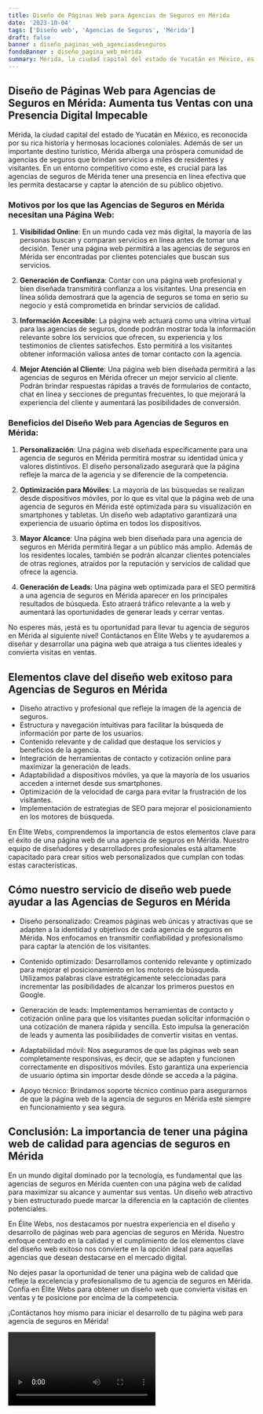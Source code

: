 ```yaml
---
title: Diseño de Páginas Web para Agencias de Seguros en Mérida
date: '2023-10-04'
tags: ['Diseño web', 'Agencias de Seguros', 'Mérida']
draft: false
banner : diseño_paginas_web_agenciasdeseguros
fondoBanner : diseño_pagina_web_mérida
summary: Mérida, la ciudad capital del estado de Yucatán en México, es reconocida por su rica historia y hermosas locaciones coloniales. Además de ser un importante destino turístico, Mérida alberga una próspera comunidad de agencias de seguros que brindan servicios a miles de residentes y visitantes. En un entorno competitivo como este, es crucial para las agencias de seguros de Mérida tener una presencia en línea efectiva que les permita destacarse y captar la atención de su público objetivo.
---
```


## Diseño de Páginas Web para Agencias de Seguros en Mérida: Aumenta tus Ventas con una Presencia Digital Impecable

Mérida, la ciudad capital del estado de Yucatán en México, es reconocida por su rica historia y hermosas locaciones coloniales. Además de ser un importante destino turístico, Mérida alberga una próspera comunidad de agencias de seguros que brindan servicios a miles de residentes y visitantes. En un entorno competitivo como este, es crucial para las agencias de seguros de Mérida tener una presencia en línea efectiva que les permita destacarse y captar la atención de su público objetivo.

### Motivos por los que las Agencias de Seguros en Mérida necesitan una Página Web:

1. **Visibilidad Online**: En un mundo cada vez más digital, la mayoría de las personas buscan y comparan servicios en línea antes de tomar una decisión. Tener una página web permitirá a las agencias de seguros en Mérida ser encontradas por clientes potenciales que buscan sus servicios.

2. **Generación de Confianza**: Contar con una página web profesional y bien diseñada transmitirá confianza a los visitantes. Una presencia en línea sólida demostrará que la agencia de seguros se toma en serio su negocio y está comprometida en brindar servicios de calidad.

3. **Información Accesible**: La página web actuará como una vitrina virtual para las agencias de seguros, donde podrán mostrar toda la información relevante sobre los servicios que ofrecen, su experiencia y los testimonios de clientes satisfechos. Esto permitirá a los visitantes obtener información valiosa antes de tomar contacto con la agencia.

4. **Mejor Atención al Cliente**: Una página web bien diseñada permitirá a las agencias de seguros en Mérida ofrecer un mejor servicio al cliente. Podrán brindar respuestas rápidas a través de formularios de contacto, chat en línea y secciones de preguntas frecuentes, lo que mejorará la experiencia del cliente y aumentará las posibilidades de conversión.

### Beneficios del Diseño Web para Agencias de Seguros en Mérida:

1. **Personalización**: Una página web diseñada específicamente para una agencia de seguros en Mérida permitirá mostrar su identidad única y valores distintivos. El diseño personalizado asegurará que la página refleje la marca de la agencia y se diferencie de la competencia.

2. **Optimización para Móviles**: La mayoría de las búsquedas se realizan desde dispositivos móviles, por lo que es vital que la página web de una agencia de seguros en Mérida esté optimizada para su visualización en smartphones y tabletas. Un diseño web adaptativo garantizará una experiencia de usuario óptima en todos los dispositivos.

3. **Mayor Alcance**: Una página web bien diseñada para una agencia de seguros en Mérida permitirá llegar a un público más amplio. Además de los residentes locales, también se podrán alcanzar clientes potenciales de otras regiones, atraídos por la reputación y servicios de calidad que ofrece la agencia.

4. **Generación de Leads**: Una página web optimizada para el SEO permitirá a una agencia de seguros en Mérida aparecer en los principales resultados de búsqueda. Esto atraerá tráfico relevante a la web y aumentará las oportunidades de generar leads y cerrar ventas.

No esperes más, ¡está es tu oportunidad para llevar tu agencia de seguros en Mérida al siguiente nivel! Contáctanos en Élite Webs y te ayudaremos a diseñar y desarrollar una página web que atraiga a tus clientes ideales y convierta visitas en ventas.

<GifSeo />

<Cta />

## Elementos clave del diseño web exitoso para Agencias de Seguros en Mérida

- Diseño atractivo y profesional que refleje la imagen de la agencia de seguros.
- Estructura y navegación intuitivas para facilitar la búsqueda de información por parte de los usuarios.
- Contenido relevante y de calidad que destaque los servicios y beneficios de la agencia.
- Integración de herramientas de contacto y cotización online para maximizar la generación de leads.
- Adaptabilidad a dispositivos móviles, ya que la mayoría de los usuarios acceden a internet desde sus smartphones.
- Optimización de la velocidad de carga para evitar la frustración de los visitantes.
- Implementación de estrategias de SEO para mejorar el posicionamiento en los motores de búsqueda.

En Élite Webs, comprendemos la importancia de estos elementos clave para el éxito de una página web de una agencia de seguros en Mérida. Nuestro equipo de diseñadores y desarrolladores profesionales está altamente capacitado para crear sitios web personalizados que cumplan con todas estas características.

## Cómo nuestro servicio de diseño web puede ayudar a las Agencias de Seguros en Mérida

- Diseño personalizado: Creamos páginas web únicas y atractivas que se adapten a la identidad y objetivos de cada agencia de seguros en Mérida. Nos enfocamos en transmitir confiabilidad y profesionalismo para captar la atención de los visitantes.

- Contenido optimizado: Desarrollamos contenido relevante y optimizado para mejorar el posicionamiento en los motores de búsqueda. Utilizamos palabras clave estratégicamente seleccionadas para incrementar las posibilidades de alcanzar los primeros puestos en Google.

- Generación de leads: Implementamos herramientas de contacto y cotización online para que los visitantes puedan solicitar información o una cotización de manera rápida y sencilla. Esto impulsa la generación de leads y aumenta las posibilidades de convertir visitas en ventas.

- Adaptabilidad móvil: Nos aseguramos de que las páginas web sean completamente responsivas, es decir, que se adapten y funcionen correctamente en dispositivos móviles. Esto garantiza una experiencia de usuario óptima sin importar desde dónde se acceda a la página.

- Apoyo técnico: Brindamos soporte técnico continuo para asegurarnos de que la página web de la agencia de seguros en Mérida esté siempre en funcionamiento y sea segura.

## Conclusión: La importancia de tener una página web de calidad para agencias de seguros en Mérida

En un mundo digital dominado por la tecnología, es fundamental que las agencias de seguros en Mérida cuenten con una página web de calidad para maximizar su alcance y aumentar sus ventas. Un diseño web atractivo y bien estructurado puede marcar la diferencia en la captación de clientes potenciales.

En Élite Webs, nos destacamos por nuestra experiencia en el diseño y desarrollo de páginas web para agencias de seguros en Mérida. Nuestro enfoque centrado en la calidad y el cumplimiento de los elementos clave del diseño web exitoso nos convierte en la opción ideal para aquellas agencias que desean destacarse en el mercado digital.

No dejes pasar la oportunidad de tener una página web de calidad que refleje la excelencia y profesionalismo de tu agencia de seguros en Mérida. Confía en Élite Webs para obtener un diseño web que convierta visitas en ventas y te posicione por encima de la competencia.

¡Contáctanos hoy mismo para iniciar el desarrollo de tu página web para agencia de seguros en Mérida!

<Video />

<CtaBot job='Agencias de Seguros' city='Mérida'/>

<Gmaps query='Mérida+españa+maps' />